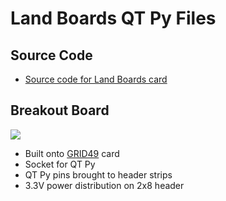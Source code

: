 = Land Boards QT Py Files =

== Source Code ==

* [https://github.com/land-boards/lb-boards/tree/master/Projects/QTPy/Land%20Boards/Land%20Boards%20QT%20Py%20Code Source code for Land Boards card]

== Breakout Board ==

<img src="http://land-boards.com/blwiki/images/4/4b/QT_Py_Breakout_P18212-720px.jpg"></img>

* Built onto [[GRID49]] card
* Socket for QT Py
* QT Py pins brought to header strips
* 3.3V power distribution on 2x8 header

